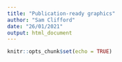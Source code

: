 ```yaml
---
title: "Publication-ready graphics"
author: "Sam Clifford"
date: "26/01/2021"
output: html_document
---
```


```r
knitr::opts_chunk$set(echo = TRUE)
```

